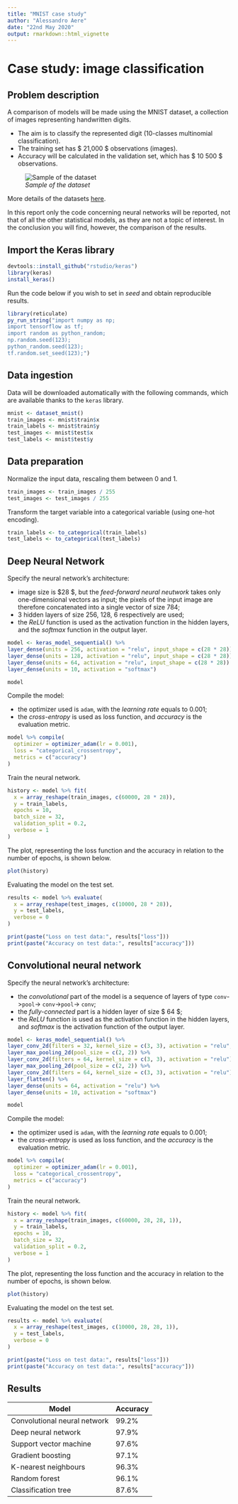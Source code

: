 ```yaml
---
title: "MNIST case study"
author: "Alessandro Aere"
date: "22nd May 2020"
output: rmarkdown::html_vignette
---
```


# Case study: image classification

## Problem description

A comparison of models will be made using the MNIST dataset, a collection of images representing handwritten digits.

   * The aim is to classify the represented digit (10-classes multinomial classification).
   * The training set has $ 21,000 $ observations (images).
   * Accuracy will be calculated in the validation set, which has $ 10 500 $ observations.
  
![*Sample of the dataset*](img/mnist.png)
  
More details of the datasets [here](http://yann.lecun.com/exdb/mnist/).

In this report only the code concerning neural networks will be reported, not that of all the other statistical models, as they are not a topic of interest. In the conclusion you will find, however, the comparison of the results.

## Import the Keras library

```r
devtools::install_github("rstudio/keras")
library(keras)
install_keras()
```

Run the code below if you wish to set in *seed* and obtain reproducible results.

```r
library(reticulate)
py_run_string("import numpy as np;
import tensorflow as tf;
import random as python_random;
np.random.seed(123);
python_random.seed(123);
tf.random.set_seed(123);")
```

## Data ingestion

Data will be downloaded automatically with the following commands, which are available thanks to the `keras` library.

```r
mnist <- dataset_mnist()
train_images <- mnist$train$x
train_labels <- mnist$train$y
test_images <- mnist$test$x
test_labels <- mnist$test$y
```

## Data preparation

Normalize the input data, rescaling them between 0 and 1.

```r
train_images <- train_images / 255
test_images <- test_images / 255
```

Transform the target variable into a categorical variable (using one-hot encoding).

```r
train_labels <- to_categorical(train_labels)
test_labels <- to_categorical(test_labels)
```

## Deep Neural Network

Specify the neural network's architecture:

   * image size is $28\times28\times1 $, but the *feed-forward neural neutwork* takes only one-dimensional vectors as input; the pixels of the input image are therefore concatenated into a single vector of size $784$;
   * 3 hidden layers of size $256$, $128$, $6$ respectively are used;
   * the *ReLU* function is used as the activation function in the hidden layers, and the *softmax* function in the output layer.

```r
model <- keras_model_sequential() %>%
layer_dense(units = 256, activation = "relu", input_shape = c(28 * 28)) %>%
layer_dense(units = 128, activation = "relu", input_shape = c(28 * 28)) %>%
layer_dense(units = 64, activation = "relu", input_shape = c(28 * 28)) %>%
layer_dense(units = 10, activation = "softmax")

model
```

Compile the model:

   * the optimizer used is `adam`, with the *learning rate* equals to $0.001$;
   * the *cross-entropy* is used as loss function, and *accuracy* is the evaluation metric.

```r
model %>% compile(
  optimizer = optimizer_adam(lr = 0.001),
  loss = "categorical_crossentropy",
  metrics = c("accuracy")
)
```

Train the neural network.

```r
history <- model %>% fit(
  x = array_reshape(train_images, c(60000, 28 * 28)), 
  y = train_labels, 
  epochs = 10, 
  batch_size = 32,
  validation_split = 0.2,
  verbose = 1
)
```

The plot, representing the loss function and the accuracy in relation to the number of epochs, is shown below.

```r
plot(history)
```

Evaluating the model on the test set.

```r
results <- model %>% evaluate(
  x = array_reshape(test_images, c(10000, 28 * 28)), 
  y = test_labels,
  verbose = 0
)

print(paste("Loss on test data:", results["loss"]))
print(paste("Accuracy on test data:", results["accuracy"]))
```

## Convolutional neural network

Specify the neural network's architecture:

   * the *convolutional* part of the model is a sequence of layers of type `conv`->` pool`-> `conv`->` pool`-> `conv`;
   * the *fully-connected* part is a hidden layer of size $ 64 $;
   * the *ReLU* function is used as the activation function in the hidden layers, and *softmax* is the activation function of the output layer.

```r
model <- keras_model_sequential() %>%
layer_conv_2d(filters = 32, kernel_size = c(3, 3), activation = "relu", input_shape = c(28, 28, 1)) %>%
layer_max_pooling_2d(pool_size = c(2, 2)) %>%
layer_conv_2d(filters = 64, kernel_size = c(3, 3), activation = "relu") %>%
layer_max_pooling_2d(pool_size = c(2, 2)) %>%
layer_conv_2d(filters = 64, kernel_size = c(3, 3), activation = "relu") %>%
layer_flatten() %>%
layer_dense(units = 64, activation = "relu") %>%
layer_dense(units = 10, activation = "softmax")

model
```

Compile the model:

   * the optimizer used is `adam`, with the *learning rate* equals to $0.001$;
   * the *cross-entropy* is used as loss function, and the *accuracy* is the evaluation metric.

```r
model %>% compile(
  optimizer = optimizer_adam(lr = 0.001),
  loss = "categorical_crossentropy",
  metrics = c("accuracy")
)
```

Train the neural network.

```r
history <- model %>% fit(
  x = array_reshape(train_images, c(60000, 28, 28, 1)), 
  y = train_labels, 
  epochs = 10, 
  batch_size = 32,
  validation_split = 0.2,
  verbose = 1
)
```

The plot, representing the loss function and the accuracy in relation to the number of epochs, is shown below.

```r
plot(history)
```

Evaluating the model on the test set.

```r
results <- model %>% evaluate(
  x = array_reshape(test_images, c(10000, 28, 28, 1)), 
  y = test_labels,
  verbose = 0
)

print(paste("Loss on test data:", results["loss"]))
print(paste("Accuracy on test data:", results["accuracy"]))
```

## Results

| **Model**                    | **Accuracy**    |
|------------------------------|-----------------|
| Convolutional neural network | 99.2%           |
| Deep neural network          | 97.9%           |
| Support vector machine       | 97.6%           |
| Gradient boosting            | 97.1%           |
| K-nearest neighbours         | 96.3%           |
| Random forest                | 96.1%           |
| Classification tree          | 87.6%           |